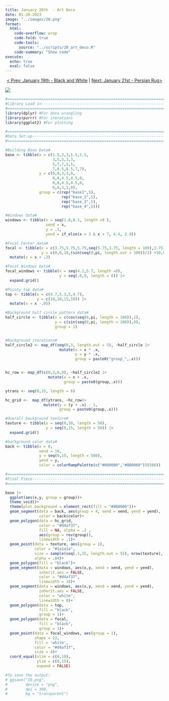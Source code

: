 ```yaml
---
title: January 20th  - Art Deco
date: 01-20-2023
image: "../images/20.png"
format:
  html:
    code-overflow: wrap
    code-fold: true
    code-tools:
      source: "../scripts/20_art_deco.R"
    code-summary: "Show code"
execute:
  echo: true
  eval: false
---
```


<center>[\< Prev: January 19th - Black and White](day_19.qmd) \| [Next: January 21st - Persian Rug\>](day_21.qmd)</center>

![](/images/20.png){fig-alt="A silhouette of an art deco-styled skyscraper with gold accents. With a gold patterned design and dark red gradient in the background." fig-align="center"}

```r
#=============================================================================#
#Library Load-in---------------------------------------------------------------
#=============================================================================#
library(dplyr) #For data wrangling
library(purrr) #For iterations
library(ggplot2) #For plotting

#=============================================================================#
#Data Set-up-------------------------------------------------------------------
#=============================================================================#

#Building Base Data#
base <- tibble(x = c(1.5,3,3,1.5,1.5,
                     3,5,5,3,3,
                     5,7,7,5,5,
                     7,8.5,8.5,7,7),
               y = c(0,0,3,3,0,
                     0,0,4.5,4.5,0,
                     0,0,4.5,4.5,0,
                     0,0,3,3,0),
               group = c(rep("base1",5),
                         rep("base_2",5),
                         rep("base_3",5),
                         rep("base_4",5)))

#Windows data#
windows <- tibble(x = seq(1.8,8.1, length =9 ),
                  xend = x,
                  y = .1,
                  yend = if_else(x > 3 & x < 7, 4.4, 2.9))

#Focal Center data#
focal <- tibble(x = c(3.75,5.75,5.75,seq(5.75,3.75, length = 100),3.75),
                y = c(0,0,10,(sin(seq(0,pi, length.out = 100))/2) +10,0)) |>
  mutate(x = x + .2)

#Focal Windows Data#
focal_windows <- tibble(x = seq(4.2,5.7, length =8),
                        y = seq(.6,9, length = 8)) |>
  expand.grid() 

#Pointy top data#
top <- tibble(x = c(4.7,5.3,5,4.7),
              y = c(10,10,15,10)) |>
  mutate(x = x -.05)

#Background half circle pattern data#
half_circle <- tibble(x = c(cos(seq(0,pi, length = 100)),1),
                      y = c(sin(seq(0,pi, length = 100)),0),
                      group = 1) 


#Background iterations#
half_circle2 <- map_df(seq(0,3, length.out = 5), ~half_circle |>
                        mutate(x = x * .x,
                               y = y * .x,
                               group = paste0("group_",.x)))


hc_row <- map_df(c(0,3,6,9), ~half_circle2 |>
                   mutate(x = x + .x,
                          group = paste0(group,.x)))

ytrans <- seq(0,15, length = 6)

hc_grid <-  map_df(ytrans, ~hc_row|>
                 mutate(y = (y + .x) - 1,
                        group = paste0(group,.x)))

#Overall background texture#
texture <- tibble(x = seq(0,10, length = 50),
                  y = seq(0,15, length = 50)) |>
  expand.grid()

#background color data#
back <- tibble(x = 0,
               xend = 10,
               y = seq(0,15, length = 500),
               yend = y,
               color = colorRampPalette(c("#000000","#8B0000"))(500))

#=============================================================================#
#Final Piece-------------------------------------------------------------------
#=============================================================================#

base |>
  ggplot(aes(x,y, group = group))+
  theme_void()+
  theme(plot.background = element_rect(fill = "#8B0000"))+
  geom_segment(data = back, aes(group = 4, xend = xend, yend = yend), 
               color = back$color)+
  geom_polygon(data = hc_grid, 
               color = "#d4af37", 
               fill = NA, alpha = .2 , 
               aes(group = rev(group)), 
               linewidth = .1)+
  geom_point(data = texture, aes(group = 1), 
             color = "#1a1a1a", 
             size = sample(seq(.1,15, length.out = 55), nrow(texture), replace = TRUE), 
             alpha = .04)+
  geom_polygon(fill = "black")+
  geom_segment(data = windows, aes(x,y, xend = xend, yend = yend), 
               inherit.aes = FALSE, 
               color = "#d4af37", 
               linewidth = 10)+
  geom_segment(data = windows, aes(x,y, xend = xend, yend = yend), 
               inherit.aes = FALSE, 
               color = "white", 
               linewidth = 8)+
  geom_polygon(data = top, 
               fill = "black", 
               group = 1)+
  geom_polygon(data = focal, 
               fill = "black", 
               group = 1)+
  geom_point(data = focal_windows, aes(group = 1), 
             shape = 22, 
             fill = 'white', 
             color = "#d4af37", 
             size = 4)+
  coord_equal(xlim = c(0,10), 
              ylim = c(0,15), 
              expand = FALSE)

#To save the output:
# ggsave("20.png",
#        device = "png",
#        dpi = 300,
#        bg = "transparent")
```
